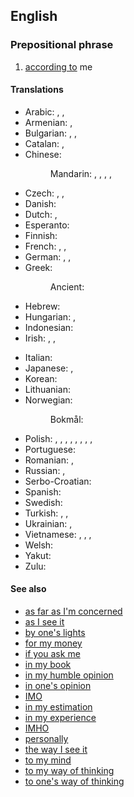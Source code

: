==English==

===Prepositional phrase===
{{en-prep phrase}}

# [[according to]] me

====Translations====
{{trans-top|according to me}}
* Arabic: {{t|ar|فِي رَأْيِي}}, {{t|ar|لِرَأْيِي|tr=li-raʾyī}}, {{t|ar|فِي ظَنِّي}}
* Armenian: {{t|hy|իմ կարծիքով}}, {{t|hy|ըստ իս}}
* Bulgarian: {{t|bg|според мен|sc=Cyrl}}, {{t|bg|по мое мнение|sc=Cyrl}}, {{t|bg|по моему|sc=Cyrl}}
* Catalan: {{t|ca|segons el meu parer}}, {{t|ca|al meu entendre}}
* Chinese:
*: Mandarin: {{t+|cmn|對我來說|sc=Hani}}, {{t+|cmn|对我来说|tr=duì wǒ lái shuō|sc=Hani}}, {{t+|cmn|依我看|tr=yī wǒ kàn|sc=Hani}}, {{t|cmn|在我看來|sc=Hani}}, {{t|cmn|在我看来|tr=zài wǒ kàn lái|sc=Hani}}
* Czech: {{t|cs|podle mého názoru}}, {{t|cs|podle mě}}, {{t|cs|podle mého mínění}}
* Danish: {{t+|da|efter min mening}}
* Dutch: {{t|nl|naar mijn mening}}, {{t|nl|mijns inziens}}
* Esperanto: {{t|eo|miaopinie}}
* Finnish: {{t|fi|([[minun]]) [[mielestäni]]}}
* French: {{t+|fr|à mon avis}}, {{t|fr|[[d'après]] [[moi]]}}, {{t|fr|[[selon]] [[moi]]}}
* German: {{t|de|[[ich]] [[sein|bin]] [[der]] [[Meinung]]}}, {{t|de|meiner Meinung nach}}, {{t+|de|meines Erachtens}}
* Greek: {{t|el|κατά τη γνώμη μου}}
*: Ancient: {{t|grc|ὡς ἐμοὶ δοκεῖ}}
* Hebrew: {{t|he|לדעתי|tr=leda'atí|sc=Hebr}}
* Hungarian: {{t|hu|véleményem szerint}}, {{t|hu|szerintem}}
* Indonesian: {{t|id|menurut pendapat saya}}
* Irish: {{t|ga|dar liom}}, {{t|ga|dar liomsa}} {{qualifier|emphatic}}, {{t|ga|is dóigh liom}}
{{trans-mid}}
* Italian: {{t|it|secondo me}}
* Japanese: {{t|ja|私見では|tr=しけんでは, shiken dewa}}, {{t+|ja|管見|tr=kanken de wa|alt=管見では}}
* Korean: {{t|ko|내 생각엔|sc=Kore}}
* Lithuanian: {{t|lt|mano nuomone}}
* Norwegian:
*: Bokmål: {{t|nb|etter min mening}}
* Polish: {{t+|pl|moim zdaniem}}, {{t|pl|w mojej opinii}}, {{t|pl|według mnie}}, {{t+|pl|po mojemu}}, {{t|pl|na mój rozum}}, {{t|pl|w moim przekonaniu}}, {{t|pl|w moim odczuciu}}, {{t|pl|w moim odbiorze}}, {{t+|pl|w moich oczach}}
* Portuguese: {{t|pt|na minha opinião}}
* Romanian: {{t|ro|în opinia mea}}, {{t|ro|după părerea mea}}
* Russian: {{t+|ru|по-мо́ему}}, {{t|ru|по моему́ мне́нию}}
* Serbo-Croatian: {{t-needed|sh}}
* Spanish: {{t|es|en mi opinión}}
* Swedish: {{t|sv|i min mening}}
* Turkish: {{t+|tr|bence}}, {{t|tr|bana göre}}, {{t|tr|fikrimce}}
* Ukrainian: {{t|uk|на мою́ ду́мку}}, {{t|uk|як на мене́}}
* Vietnamese: {{t|vi|theo tôi}}, {{t|vi|theo tôi nghĩ}}, {{t|vi|theo mình}}, {{t|vi|theo mình nghĩ}}
* Welsh: {{t|cy|yn fy marn i}}
* Yakut: {{t|sah|мин санаабар|sc=Cyrl}}
* Zulu: {{t-needed|zu}}
{{trans-bottom}}

====See also====
* [[as far as I'm concerned]]
* [[as I see it]]
* [[by one's lights]]
* [[for my money]]
* [[if you ask me]]
* [[in my book]]
* [[in my humble opinion]]
* [[in one's opinion]]
* [[IMO]]
* [[in my estimation]]
* [[in my experience]]
* [[IMHO]]
* [[personally]]
* [[the way I see it]]
* [[to my mind]]
* [[to my way of thinking]]
* [[to one's way of thinking]]